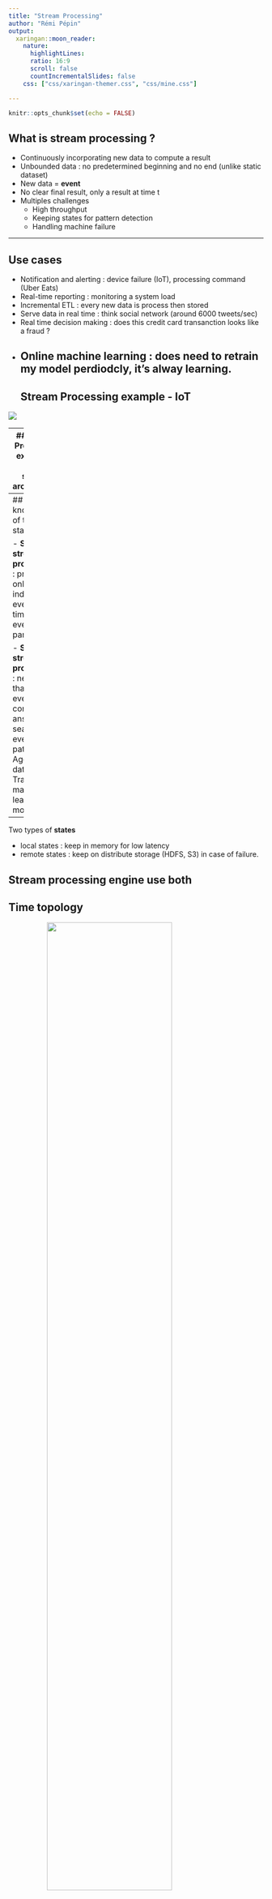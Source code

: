 ```yaml
---
title: "Stream Processing"
author: "Rémi Pépin"
output: 
  xaringan::moon_reader:
    nature:
      highlightLines: 
      ratio: 16:9
      scroll: false
      countIncrementalSlides: false
    css: ["css/xaringan-themer.css", "css/mine.css"]

---
```


```r
knitr::opts_chunk$set(echo = FALSE)
```

## What is stream processing ?

- Continuously incorporating new data to compute a result
- Unbounded data : no predetermined beginning and no end (unlike static dataset)
- New data = **event**
- No clear final result, only a result at time t
- Multiples challenges
  - High throughput
  - Keeping states for pattern detection
  - Handling machine failure

---

## Use cases

- Notification and alerting : device failure (IoT), processing command (Uber Eats)
- Real-time reporting : monitoring a system load
- Incremental ETL : every new data is process then stored
- Serve data in real time : think social network (around 6000 tweets/sec)
- Real time decision making : does this credit card transanction looks like a fraud ?
- Online machine learning : does need to retrain my model perdiodcly, it's alway learning.
---
## Stream Processing example - IoT

![](4-lesson-4.1-stream-processing/iot data pipeline.jpg)


---
## Stream Processing example - Micro service architecture


<img src="4-lesson-4.1-stream-processing/micro service.jpg" style="width: 70%; display: block; margin-left: auto;margin-right: auto" />

---
## Keeping knowledge of the past : states

- **Stateless stream processing** : process only one individual event at a time, like an events parser

- **Stateful stream processing** : need more than one event to compute the answer..
  - search event patterns
  - Aggregating data
  - Training machine learning model
  
--

Two types of **states**

- local states : keep in memory for low latency
- remote states : keep on distribute storage (HDFS, S3) in case of failure.

Stream processing engine use both
---
## Time topology
<img src="4-lesson-4.1-stream-processing/time_typology.jpg" style="width: 70%; display: block; margin-left: auto;margin-right: auto" />

---
## Time topology

- **Event time** : when the event is produced. Using it increase latency because need to wait late values. But produce correct and consistent results even when dealing with out-of-order/late event

- **Broker time** : when the event is delivered to the message queue

- **Ingestion time** : when the event is delivered to your tool.

- **Processing time** : when the event is processed. No latency, but the result will be inconsistent and usually incorrect. Only for quick results that can be incorrect.

--

In most cases, only the event time and processing time are useful. 

---
## Dataflow diagram

- Graphical representation of a **flow** of data through a process
- Good tool to design stream processes
- Just a directed graph with operators (node) and data dependencies (edge)

<img src="4-lesson-4.1-stream-processing/dataflow_example.jpg" style="width: 80%; display: block; margin-left: auto;margin-right: auto" />

--

Works great for **unbounded and bounded** data.

--

Seriously you should always think your data processing like that

---
## Some Stream Processing Tools

- Message brokers :
  - Kafka : Open source, pub/sub, process streams
  - RabbitMQ
  - ActiveMQ
  - AmazonMQ, GCP Pub/Sub

  
- Real time data processing tools :
  - Apche Spark Streaming
  - Apache Storm
  - Apache Sanza
  - Apache Flink
  
  

---
## Challenges of stream processing
- Processing out-of-order data (processing order != event order)
- Maintaining large amount of states 
- Supporting high-data throughput, low latency
- Process event once despite failure
- Joining with external data (static or stream)
- Writing data transactionally to output systems

--

Some streaming systems only tackle some of those challenges. You need to choose
the best one for your use case.

???
- Plus on a d'objets et plus il faudra garder de l'info. Moyenne des températures
de 100 000 objets oblige à garder des données passées
- Il ne faut pas devenir un point de ralentissement
- Quand on écrit, il ne faut plus tenir compte des données qui arrivent
mais il ne faut pas les perdre aussi.

---
## Apache Flink

> Apache Flink is a framework and distributed processing engine for stateful computations over unbounded and bounded data streams. Flink has been designed to run in all common cluster environments, perform computations at in-memory speed and at any scale.

--

In a nutshell :

- Different API to code processes
- Only computation engine
- Can keep knowledge of the past (**state**)
- Unified tool : unbounded (*stream*), bounded (*batch*)
- In-memory (but save snapshot on persistent storage)
- Scale easily !


---
## Who use Flink ?
- Alibaba : search engine, online machin learning
- AWS : Amazon Kinesis Data Analytics use Flink
- Bouygues Telecom : real-time data integration
- Criteo : time series analytic for online advertisement
- Ericsson : real-time anomaly detector with machine learning
- Lyft : processing engine for its streaming platform
- and more
.footnote[Source: [Flink website](https://flink.apache.org/poweredby.html)]


---
## Flink overall architecture

Typical main/workers architecture :
- JobManager (main) :  coordinates the distributed execution (schedule, react to failure, coordinate recovery etc)
- TaskManager (workers) : execute task in *task slots*.

---
## Flink overall architecture

<img src="4-lesson-4.1-stream-processing/flink architecture.jpg" style="width: 90%; display: block; margin-left: auto;margin-right: auto" />


---
## Flink architecture : JobManager

3 core components, each deals with a specific task :
--

- **JobMaster** : handles the execution of a *job*. Receives *JobGraph* and the job jar then converts JobGraph to *ExecutionGraph*. Requests resource to the ResourceManager, then executes and monitors the process. He isresponsible for all actions that require a central coordination such as the coordination of checkpoints

--

- **ResourceManager** : manages only the TaskManger. Creates new ones if needeed, or remove the idle ones. Flink features different ResourceManager such as Yarn, Kubernetes, Mesos, or standalone (= no ResourceManager)

--

- **Dispatcher** : provides a REST interface to submit application for execution.

--

By default JobManager single point of failure. Need ZooKeep to ensure High Availability

???
- *ExecutionGraph* : tâche qui peuvent être run en parallèles

---
## Flink architecure : TaskManagers

- Just a JVM process
--

- Offer *task slot* to run application. No CPU isolation, only for managing memory (ex : 3 slot = each use 1/3 of the memory, but Flink do not impose CPU managment)
--

- Each slot can run one or more (configurable) substasks in different thread.
  - Pros : better resource utilization, no need to calculate how many task slot need. $n_{task\_slot} = \max(parallelism)$
  - Cons : if a task slot crashes, all substasks have to be rescheduled

---
## Flink architecure : TaskManagers

<img src="4-lesson-4.1-stream-processing/tasks_slots.svg" style="width: 80%; display: block; margin-left: auto;margin-right: auto" />

---
## Flink architecure : TaskManagers

<img src="4-lesson-4.1-stream-processing/slot_sharing.svg" style="width: 80%; display: block; margin-left: auto;margin-right: auto" />

---
## It's a kind of magic

You design your process as :
<img src="4-lesson-4.1-stream-processing/dataflow_example.jpg" style="width: 80%; display: block; margin-left: auto;margin-right: auto" />
---
## It's a kind of magic

Flink will execute : 

<img src="4-lesson-4.1-stream-processing/execution_graph.jpg" style="width: 60%; display: block; margin-left: auto;margin-right: auto" />


---
## Designing Flink processes

Flink offer different APIs to design processes

<img src="https://nightlies.apache.org/flink/flink-docs-master/fig/levels_of_abstraction.svg" style="width: 70%; display: block; margin-left: auto;margin-right: auto" />

---
## Designing Flink processes

- **Stateful Stream Processing** : only the basic blocks. Can create complex computations, but users have to define everything. Only for Flink experts and for sophisticated processes.
--

- **DataStream API** : offer basic transformations like joins, aggregations, windows, state. Good trade off between freedom and productivity.
--

- **Table API** : streams have a schema attached (like relational databases). Give access to select, project, group by and other sql operations. If your data can be represented as table go for it.
--

- **SQL** : write your Flink process as SQL. Your are fluent en SQL and your data are table like ? It's the best tool for your !

---
## Sources and Sinks

Flink can handle multiples data sources and data sinks. Because we are in a streaming world, and Flink is only a stream computation engine sources and sinks must handle stream.

<img src="https://nightlies.apache.org/flink/flink-docs-release-1.16/fig/source_components.svg" style="width: 70%; display: block; margin-left: auto;margin-right: auto" />

---
## Sources and Sinks

Some source and sink currently supported by Flink :

- Apache Kafka (source/sink)
- Apache Cassandra (sink)
- Amazon Kinesis Data Streams (source/sink)
- RabbitMQ (source/sink)
- Google PubSub (source/sink)
- FileSystem (POSIX, S3, HDFS) (source/sink)

> For the lab we will mock the source with static data and use the stout as sink. It's only for conveniance, it's a terrible pratice in production.

---
## PyFlink, the Flink's python API

- Make it possible to use python to design Flink processes
- Make it possible to use python libraries (Pandas, Scikit Learn) in Flink processes

--

MAIS 🌽

- Only access to the DataSream and Table APIs
- Not very well documented
- Not so easy to submit complex jobs (jars are easier to use than .py files)
--

> For the lab we will use PyFlink, for real world application I recommand learning java/scala and use basic Flink.
 
---
## DataStream API : Basic functions

- `ds.flat_map(func)` : takes one element and transforms it to 0, 1 or more
- `ds.map(func)` : takes one element and transforms it to exactly one
- `ds.key_by(func)` : groups all the elements with the same key
- `ds.reduce(func)` : apply a reduce transformation to all elements in the same group
- `ds.filter(func)` : keeps only value for witch func returns True
- `ds.window(windows_type)` : groups all the elements that fall in the same window

---
## DataStream API

```python
# Create en execution environment
env = StreamExecutionEnvironment.get_execution_environment()

# Define source
ds = env.from_source(...)


# Define operation
def split(line):
    yield from line.split()

ds = ds.flat_map(split) \
       .map(lambda i: (i, 1), output_type=Types.TUPLE([Types.STRING(), Types.INT()])) \
       .key_by(lambda i: i[0]) \
       .reduce(lambda i, j: (i[0], i[1] + j[1]))
   
# Define sink    
ds.sink_to( ...)

# Run 
env.execute()
```
---

## DataStream API :  Using states

Using some custom states require creating a custom class inheriting `KeyedProcessFunction`. Must implement 2 methods :

- `open(runtime_context)` : configure the state
- `process_element(value, ctx)`: process one element from the input stream

---

## DataStream API : Using states

```python
class Sum(KeyedProcessFunction):
    def __init__(self):
        self.state = None

    def open(self, runtime_context: RuntimeContext):
        state_descriptor = ValueStateDescriptor("state", Types.FLOAT())
        state_ttl_config = StateTtlConfig \
            .new_builder(Time.seconds(1)) \
            .set_update_type(StateTtlConfig.UpdateType.OnReadAndWrite) \
            .disable_cleanup_in_background() \
            .build()
        state_descriptor.enable_time_to_live(state_ttl_config)
        self.state = runtime_context.get_state(state_descriptor)

    def process_element(self, value, ctx: 'KeyedProcessFunction.Context'):
        # retrieve the current count
        current = self.state.value()
        if current is None:
            current = 0
        # update the state's count
        current += value[1]
        self.state.update(current)
        yield value[0], current
```